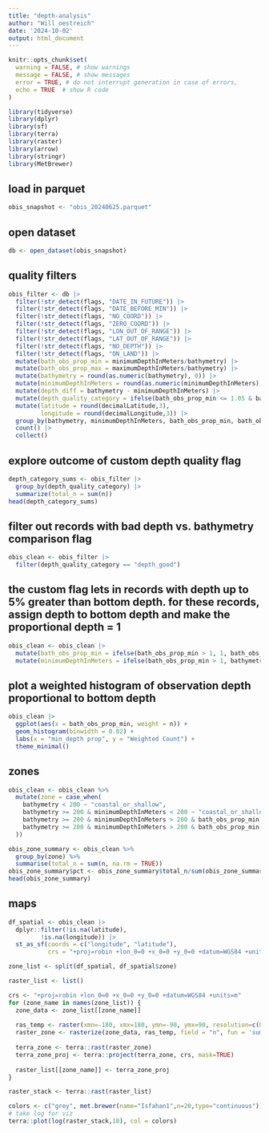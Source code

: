 ```yaml
---
title: "depth-analysis"
author: "Will oestreich"
date: '2024-10-02'
output: html_document
---
```

```r
knitr::opts_chunk$set(
  warning = FALSE, # show warnings
  message = FALSE, # show messages
  error = TRUE, # do not interrupt generation in case of errors,
  echo = TRUE  # show R code
)
```


```r
library(tidyverse) 
library(dplyr)
library(sf) 
library(terra)
library(raster)
library(arrow)
library(stringr)
library(MetBrewer)
```

## load in parquet
```r
obis_snapshot <- "obis_20240625.parquet"
```

## open dataset
```r
db <- open_dataset(obis_snapshot)
```

## quality filters
```r
obis_filter <- db |>
  filter(!str_detect(flags, "DATE_IN_FUTURE")) |> 
  filter(!str_detect(flags, "DATE_BEFORE_MIN")) |> 
  filter(!str_detect(flags, "NO_COORD")) |> 
  filter(!str_detect(flags, "ZERO_COORD")) |> 
  filter(!str_detect(flags, "LON_OUT_OF_RANGE")) |> 
  filter(!str_detect(flags, "LAT_OUT_OF_RANGE")) |> 
  filter(!str_detect(flags, "NO_DEPTH")) |> 
  filter(!str_detect(flags, "ON_LAND")) |> 
  mutate(bath_obs_prop_min = minimumDepthInMeters/bathymetry) |>
  mutate(bath_obs_prop_max = maximumDepthInMeters/bathymetry) |>
  mutate(bathymetry = round(as.numeric(bathymetry), 0)) |>
  mutate(minimumDepthInMeters = round(as.numeric(minimumDepthInMeters), 0)) |>
  mutate(depth_diff = bathymetry - minimumDepthInMeters) |>
  mutate(depth_quality_category = ifelse(bath_obs_prop_min <= 1.05 & bath_obs_prop_min >= 0, "depth_good", "depth_bad")) |>
  mutate(latitude = round(decimalLatitude,3), 
         longitude = round(decimalLongitude,3)) |>
  group_by(bathymetry, minimumDepthInMeters, bath_obs_prop_min, bath_obs_prop_max, depth_quality_category, latitude, longitude) |>
  count() |> 
  collect()
```

## explore outcome of custom depth quality flag
```r
depth_category_sums <- obis_filter |>
  group_by(depth_quality_category) |>
  summarize(total_n = sum(n))
head(depth_category_sums)
```

## filter out records with bad depth vs. bathymetry comparison flag
```r
obis_clean <- obis_filter |> 
  filter(depth_quality_category == "depth_good")
```

## the custom flag lets in records with depth up to 5% greater than bottom depth. for these records, assign depth to bottom depth and make the proportional depth = 1
```r
obis_clean <- obis_clean |>
  mutate(bath_obs_prop_min = ifelse(bath_obs_prop_min > 1, 1, bath_obs_prop_min)) |>
  mutate(minimumDepthInMeters = ifelse(bath_obs_prop_min > 1, bathymetry, minimumDepthInMeters))
```

## plot a weighted histogram of observation depth proportional to bottom depth
```r
obis_clean |> 
  ggplot(aes(x = bath_obs_prop_min, weight = n)) +
  geom_histogram(binwidth = 0.02) +
  labs(x = "min_depth prop", y = "Weighted Count") +
  theme_minimal()
```

## zones
```r
obis_clean <- obis_clean %>%
  mutate(zone = case_when(
    bathymetry < 200 ~ "coastal_or_shallow",
    bathymetry >= 200 & minimumDepthInMeters < 200 ~ "coastal_or_shallow",
    bathymetry >= 200 & minimumDepthInMeters > 200 & bath_obs_prop_min < 0.99 ~ "deep",
    bathymetry >= 200 & minimumDepthInMeters > 200 & bath_obs_prop_min >= 0.99 ~ "benthic"
  ))

obis_zone_summary <- obis_clean %>%
  group_by(zone) %>%
  summarise(total_n = sum(n, na.rm = TRUE))
obis_zone_summary$pct <- obis_zone_summary$total_n/sum(obis_zone_summary$total_n, na.rm = TRUE)
head(obis_zone_summary)
```

## maps
```r
df_spatial <- obis_clean |> 
  dplyr::filter(!is.na(latitude), 
         !is.na(longitude)) |> 
  st_as_sf(coords = c("longitude", "latitude"), 
           crs = "+proj=robin +lon_0=0 +x_0=0 +y_0=0 +datum=WGS84 +units=m")
```

```r
zone_list <- split(df_spatial, df_spatial$zone)

raster_list <- list()

crs <- "+proj=robin +lon_0=0 +x_0=0 +y_0=0 +datum=WGS84 +units=m" 
for (zone_name in names(zone_list)) {
  zone_data <- zone_list[[zone_name]]
  
  ras_temp <- raster(xmn=-180, xmx=180, ymn=-90, ymx=90, resolution=c(0.1, 0.1), vals=NA)
  raster_zone <- rasterize(zone_data, ras_temp, field = "n", fun = 'sum')
  
  terra_zone <- terra::rast(raster_zone)
  terra_zone_proj <- terra::project(terra_zone, crs, mask=TRUE)
  
  raster_list[[zone_name]] <- terra_zone_proj
}

raster_stack <- terra::rast(raster_list)
```

```r
colors <- c("grey", met.brewer(name="Isfahan1",n=20,type="continuous"))
# take log for viz
terra::plot(log(raster_stack,10), col = colors)
```

